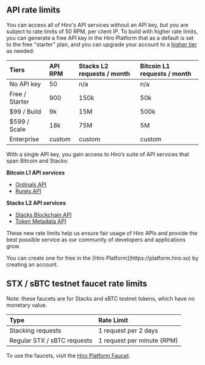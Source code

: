 ## API rate limits

You can access all of Hiro's API services without an API key, but you are subject to rate limits of 50 RPM, per client IP. To build with higher rate limits, you can generate a free API key in the Hiro Platform that as a default is set to the free "starter" plan, and you can upgrade your account to a [higher tier](https://www.hiro.so/pricing) as needed:

| Tiers          | API RPM | Stacks L2 requests / month | Bitcoin L1 requests / month |
|:---------------|:--------|:---------------------------|:----------------------------|
| No API key     | 50      | n/a                        | n/a                         |
| Free / Starter | 900     | 150k                       | 50k                         |
| $99 / Build    | 9k      | 15M                        | 500k                        |
| $599 / Scale   | 18k     | 75M                        | 5M                          |
| Enterprise     | custom  | custom                     | custom                      |

With a single API key, you gain access to Hiro’s suite of API services that span Bitcoin and Stacks:

**Bitcoin L1 API services**

- [Ordinals API](/bitcoin/ordinals/api)
- [Runes API](/bitcoin/runes/api)

**Stacks L2 API services**

- [Stacks Blockchain API](/stacks/api)
- [Token Metadata API](/stacks/token-metadata-api)

These new rate limits help us ensure fair usage of Hiro APIs and provide the best possible service as our community of developers and applications grow.

<Callout title='Need an API key?'>
You can create one for free in the [Hiro Platform](https://platform.hiro.so) by creating an account.
</Callout>

## STX / sBTC testnet faucet rate limits

Note: these faucets are for Stacks and sBTC testnet tokens, which have no monetary value.

| Type                        | Rate Limit                  |
|:-----------------------------|:-----------------------------|
| Stacking requests           | 1 request per 2 days        |
| Regular STX / sBTC requests | 1 request per minute (RPM)     |

To use the faucets, visit the [Hiro Platform Faucet](https://platform.hiro.so/faucet).
